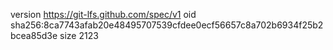 version https://git-lfs.github.com/spec/v1
oid sha256:8ca7743afab20e48495707539cfdee0ecf56657c8a702b6934f25b2bcea85d3e
size 2123
